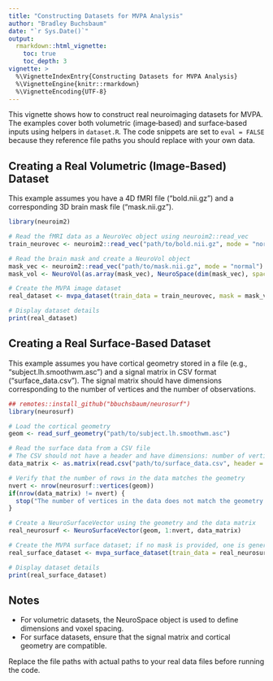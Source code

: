 ```yaml
---
title: "Constructing Datasets for MVPA Analysis"
author: "Bradley Buchsbaum"
date: "`r Sys.Date()`"
output: 
  rmarkdown::html_vignette:
    toc: true
    toc_depth: 3
vignette: >
  %\VignetteIndexEntry{Constructing Datasets for MVPA Analysis}
  %\VignetteEngine{knitr::rmarkdown}
  %\VignetteEncoding{UTF-8}
---
```

This vignette shows how to construct real neuroimaging datasets for MVPA. The examples cover both volumetric (image‑based) and surface‑based inputs using helpers in `dataset.R`. The code snippets are set to `eval = FALSE` because they reference file paths you should replace with your own data.

## Creating a Real Volumetric (Image-Based) Dataset

This example assumes you have a 4D fMRI file ("bold.nii.gz") and a corresponding 3D brain mask file ("mask.nii.gz").

```r
library(neuroim2)

# Read the fMRI data as a NeuroVec object using neuroim2::read_vec
train_neurovec <- neuroim2::read_vec("path/to/bold.nii.gz", mode = "normal")

# Read the brain mask and create a NeuroVol object
mask_vec <- neuroim2::read_vec("path/to/mask.nii.gz", mode = "normal")
mask_vol <- NeuroVol(as.array(mask_vec), NeuroSpace(dim(mask_vec), spacing = c(2, 2, 2)))

# Create the MVPA image dataset
real_dataset <- mvpa_dataset(train_data = train_neurovec, mask = mask_vol)

# Display dataset details
print(real_dataset)
```

## Creating a Real Surface-Based Dataset

This example assumes you have cortical geometry stored in a file (e.g., "subject.lh.smoothwm.asc") and a signal matrix in CSV format ("surface_data.csv"). The signal matrix should have dimensions corresponding to the number of vertices and the number of observations.

```r
## remotes::install_github("bbuchsbaum/neurosurf")
library(neurosurf)

# Load the cortical geometry
geom <- read_surf_geometry("path/to/subject.lh.smoothwm.asc")

# Read the surface data from a CSV file
# The CSV should not have a header and have dimensions: number of vertices x number of observations
data_matrix <- as.matrix(read.csv("path/to/surface_data.csv", header = FALSE))

# Verify that the number of rows in the data matches the geometry
nvert <- nrow(neurosurf::vertices(geom))
if(nrow(data_matrix) != nvert) {
  stop("The number of vertices in the data does not match the geometry.")
}

# Create a NeuroSurfaceVector using the geometry and the data matrix
real_neurosurf <- NeuroSurfaceVector(geom, 1:nvert, data_matrix)

# Create the MVPA surface dataset; if no mask is provided, one is generated automatically
real_surface_dataset <- mvpa_surface_dataset(train_data = real_neurosurf, name = "lh")

# Display dataset details
print(real_surface_dataset)
```

## Notes

- For volumetric datasets, the NeuroSpace object is used to define dimensions and voxel spacing. 
- For surface datasets, ensure that the signal matrix and cortical geometry are compatible.

Replace the file paths with actual paths to your real data files before running the code. 
